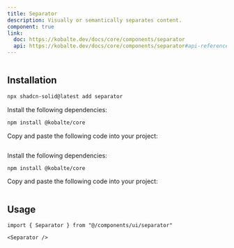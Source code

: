 ```yaml
---
title: Separator
description: Visually or semantically separates content.
component: true
link:
  doc: https://kobalte.dev/docs/core/components/separator
  api: https://kobalte.dev/docs/core/components/separator#api-reference
---
```


<ComponentPreview name="separator-demo" >

```tsx file=<rootDir>/src/registry/tailwindcss/examples/separator-demo.tsx

```

</ComponentPreview>

## Installation

<ComponentInstallation >

```bash
npx shadcn-solid@latest add separator
```

<Step >

<StepItem>Install the following dependencies:</StepItem>

```bash
npm install @kobalte/core
```

<StepItem>Copy and paste the following code into your project:</StepItem>
```tsx file=<rootDir>/src/registry/tailwindcss/ui/separator.tsx
```

</Step>

<Step >

<StepItem>Install the following dependencies:</StepItem>

```bash
npm install @kobalte/core
```

<StepItem>Copy and paste the following code into your project:</StepItem>
```tsx file=<rootDir>/../packages/unocss/ui/separator.tsx
```

</Step>

</ComponentInstallation>

## Usage

```tsx
import { Separator } from "@/components/ui/separator"
```

```tsx
<Separator />
```
